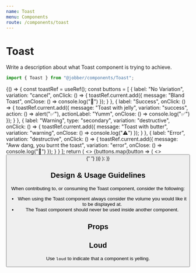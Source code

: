 ```yaml
---
name: Toast
menu: Components
route: /components/toast
---
```



# Toast

<ComponentStatus stage="pre" responsive="no" accessible="no" />

Write a description about what Toast component is trying to achieve.

```ts
import { Toast } from "@jobber/components/Toast";
```

<Playground>
  {() => {
    const toastRef = useRef();
    const buttons = [
      {
        label: "No Variation",
        variation: "cancel",
        onClick: () => {
          toastRef.current.add({
            message: "Bland Toast",
            onClose: () => console.log("🍞")
          });
        }
      },
      {
        label: "Success",
        onClick: () => {
          toastRef.current.add({
            message: "Toast with jelly",
            variation: "success",
            action: () => alert("✅"),
            actionLabel: "Yumm",
            onClose: () => console.log("✅")
          });
        }
      },
      {
        label: "Warning",
        type: "secondary",
        variation: "destructive",
        onClick: () => {
          toastRef.current.add({
            message: "Toast with butter",
            variation: "warning",
            onClose: () => console.log("⚠️")
          });
        }
      },
      {
        label: "Error",
        variation: "destructive",
        onClick: () => {
          toastRef.current.add({
            message: "Aww dang, you burnt the toast",
            variation: "error",
            onClose: () => console.log("🚨")
          });
        }
      }
    ];
    return (
      <>
        {buttons.map(button => (
          <>
            <Button key={button.label} {...button} />{" "}
          </>
        ))}
        <Toast ref={toastRef} />
      </>
    );
  }}
</Playground>

<!--
  It is not necessary to include Design & Usage Guidlelines. Use this section
  to answer common questions and considerations about component usage.
-->

## Design & Usage Guidelines

When contributing to, or consuming the Toast component, consider the following:

- When using the Toast component always consider the volume you would like it to
  be displayed at.
- The Toast component should never be used inside another component.

## Props

<Props of={Toast} />

<!--
  It is not necessary to provide an example of each prop. Use usage examples to
  highlight key features of a component or particular considerations.

  See `Button.mdx` for a good example of this.
-->

## Loud

Use `loud` to indicate that a component is yelling.

<Playground>
  <Toast text="Fred" loud={true} />
</Playground>
